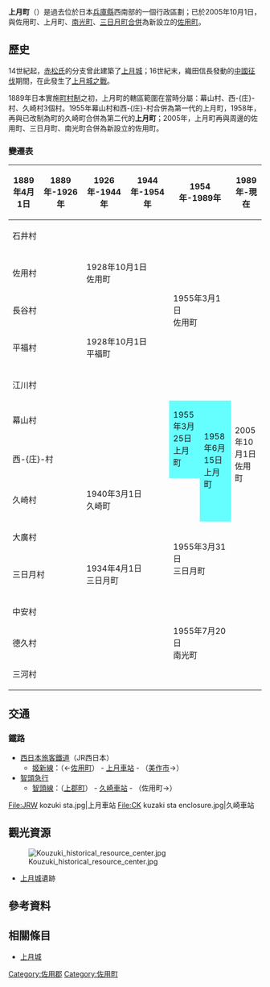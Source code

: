 {{日本町村 (廢除)
| 自治體名   = 上月
| 町村       = 町
| 町村章     =
| 日文原名   = 上月町
| 平假名     = こうづきちょう
| 羅馬字拼音 = Kōzuki-chō
| 廢除時間   = 2005年10月1日
| 廢除理由   = 新設合併
| 廢除時處置 = 上月町、[[三日月町_(兵庫縣)|三日月町]]、[[南光町|南光町]]、佐用町→[[佐用町|佐用町]]
| 現在自治體 = 佐用町
| 都道府縣   = 兵庫縣
| 支廳       =
| 郡         = 佐用郡
| 郡連結     = 
| 編號       = 28502
| 面積       = 91.68
| 邊界未定   =
| 人口       = 5,593
| 統計時間   = 2004年7月31日
| 自治體     = [[上郡町|上郡町]]、[[三日月町_(兵庫縣)|三日月町]]、[[佐用町|佐用町]]<br />'''[[岡山縣|岡山縣]]'''：[[備前市|備前市]]、[[美作市|美作市]]
| 樹         =
| 花         = {{Tsl|ja|ハナショウブ|日本花菖蒲}}
| 其他象徵物 =
| 其他象徵   =
| 郵遞區號   = 679-5595
| 所在地     = 佐用郡上月町上月787番地2
| 電話號碼   = 790-86-0331
| 外部連結   =
| 地圖       =
}}

'''上月町'''（{{jpn|j=上月町|hg=こうづきちょう|rm=Kōzuki chō|f=y}}）是過去位於日本[[兵庫縣|兵庫縣]]西南部的一個行政區劃；已於2005年10月1日，與佐用町、上月町、[[南光町|南光町]]、[[三日月町_(兵庫縣)|三日月町]][[市町村合併|合併]]為新設立的[[佐用町|佐用町]]。

== 歷史 ==
14世紀起，[[赤松氏|赤松氏]]的分支{{tsl|ja|別所氏}}曾此建築了[[上月城|上月城]]；16世紀末，織田信長發動的[[中國征伐|中國征伐]]期間，在此發生了[[上月城之戰|上月城之戰]]。

1889年日本實施[[町村制|町村制]]之初，上月町的轄區範圍在當時分屬：幕山村、西-{庄}-村、久崎村3個村。1955年幕山村和西-{庄}-村合併為第一代的上月町，1958年，再與已改制為町的久崎町合併為第二代的'''上月町'''；2005年，上月町再與周邊的佐用町、三日月町、南光町合併為新設立的佐用町。

=== 變遷表 ===
{| class="wikitable" style="font-size:x-small"
! 1889年4月1日
! 1889年-1926年
! 1926年-1944年
! 1944年-1954年
! colspan=2 | 1954年-1989年
! 1989年-現在
! 現在
|-
| colspan=4 | 石井村
| rowspan=5 colspan=2 | 1955年3月1日<br />佐用町
| rowspan=13 colspan=2 | 2005年10月1日<br />佐用町
|-
| colspan=2 | 佐用村
| colspan=2 | 1928年10月1日<br />佐用町
|-
| colspan=4 | 長谷村
|-
| colspan=2 | 平福村
| colspan=2 | 1928年10月1日<br />平福町
|-
| colspan=4 | 江川村
|-
| colspan=4 | 幕山村
| rowspan=2 style="background-color:#6ff;" | 1955年3月25日<br />上月町
| rowspan=3 style="background-color:#6ff;" | 1958年6月15日<br />上月町
|-
| colspan=4 | 西-{庄}-村
|-
| colspan=2 | 久崎村
| colspan=3 | 1940年3月1日<br />久崎町
|-
| colspan=4 | 大廣村
| rowspan=2 colspan=2 | 1955年3月31日<br />三日月町
|-
| colspan=2 | 三日月村
| colspan=2 | 1934年4月1日<br />三日月町
|-
| colspan=4 | 中安村
| rowspan=3 colspan=2 | 1955年7月20日<br />南光町
|-
| colspan=4 | 德久村
|-
| colspan=4 | 三河村
|}

== 交通 ==
=== 鐵路 ===
* [[西日本旅客鐵道|西日本旅客鐵道]]（JR西日本）
** [[姬新線|姬新線]]：（←[[佐用町|佐用町]]） - [[上月車站|上月車站]] - （[[美作市|美作市]]→）
* [[智頭急行|智頭急行]]
** [[智頭線|智頭線]]：（[[上郡町|上郡町]]） - [[久崎車站|久崎車站]] - （佐用町→）

<gallery widths=200px heights=200px>
File:JRW kozuki sta.jpg|上月車站
File:CK kuzaki sta enclosure.jpg|久崎車站
</gallery>

== 觀光資源 ==
[[File:Kouzuki_historical_resource_center.jpg|thumb]]

* [[上月城|上月城]]遺跡

== 參考資料 ==
{{Reflist}}

== 相關條目 ==
* [[上月城|上月城]]

{{兵庫縣}}
{{Authority control}}

[[Category:佐用郡|Category:佐用郡]]
[[Category:佐用町|Category:佐用町]]